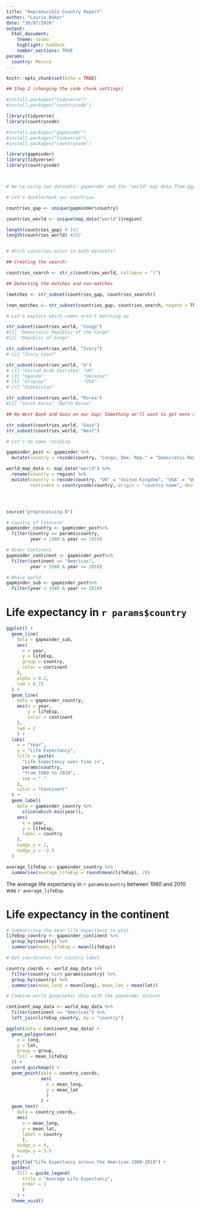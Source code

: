 ```yaml
---
title: "Reproducible Country Report"
author: "Laurie Baker"
date: "30/07/2020"
output: 
  html_document:
    theme: cosmo
    highlight: haddock
    number_sections: TRUE
params:
  country: Mexico
---
```


```r
knitr::opts_chunk$set(echo = TRUE)
```

```r
## Step 2 (changing the code chunk settings)

#install.packages("tidyverse")
#install.packages("countrycode")

library(tidyverse)
library(countrycode)

```

```r

#install.packages("gapminder")
#install.packages("tidyverse")
#install.packages("countrycode")

library(gapminder)
library(tidyverse)
library(countrycode)



# We're using two datasets: gapminder and the "world" map data from ggplot. 

# Let's doublecheck our countries

countries_gap <- unique(gapminder$country)

countries_world <- unique(map_data("world")$region)

length(countries_gap) # 142
length(countries_world) #252


# Which countries occur in both datasets?

## Creating the search:

countries_search <- str_c(countries_world, collapse = "|")

## Detecting the matches and non-matches

(matches <- str_subset(countries_gap, countries_search))

(non_matches <- str_subset(countries_gap, countries_search, negate = TRUE))

# Let's explore which names aren't matching up

str_subset(countries_world, "Congo")
#[1] "Democratic Republic of the Congo"
#[2] "Republic of Congo"

str_subset(countries_world, "Ivory")
# [1] "Ivory Coast"

str_subset(countries_world, "U")
# [1] "United Arab Emirates" "UK"                  
# [3] "Uganda"               "Ukraine"             
# [5] "Uruguay"              "USA"                 
# [7] "Uzbekistan"   

str_subset(countries_world, "Korea")
#[1] "South Korea" "North Korea"

## No West Bank and Gaza on our map! Something we'll want to get more data for.

str_subset(countries_world, "Gaza")
str_subset(countries_world, "West")

# Let's do some recoding

gapminder_post <- gapminder %>%
  mutate(country = recode(country, "Congo, Dem. Rep." = "Democratic Republic of the Congo",  "Congo, Rep." = "Republic of Congo", "Cote d'Ivoire" = "Ivory Coast", "Korea, Dem. Rep." = "South Korea", "Korea, Rep." = "North Korea", "Slovak Republic" = "Slovakia", "Yemen, Rep." = "Yemen"))

world_map_data <- map_data("world") %>%
  rename(country = region) %>%
  mutate(country = recode(country, "UK" = "United Kingdom", "USA" = "United States"),
         continent = countrycode(country, origin = "country.name", destination = "continent")) 





```


```r

source("preprocessing.R") 

# Country of Interest
gapminder_country <- gapminder_post%>%
  filter(country == params$country,
         year > 1980 & year <= 2010)

# Wider Continent
gapminder_continent <- gapminder_post%>%
  filter(continent == "Americas",
         year > 1980 & year <= 2010)

# Whole world
gapminder_sub <- gapminder_post%>%
  filter(year > 1980 & year <= 2010)

```


# Life expectancy in `r params$country`


```r

ggplot() +
  geom_line(
    data = gapminder_sub,
    aes(
      x = year,
      y = lifeExp,
      group = country,
      color = continent
    ),
    alpha = 0.2,
    lwd = 0.75
  ) +
  geom_line(
    data = gapminder_country,
    aes(x = year,
        y = lifeExp,
        color = continent
    ),
    lwd = 2
    ) +
  labs(
    x = "Year",
    y = "Life Expectancy",
    title = paste(
      "Life Expectancy over time in",
      params$country,
      "from 1980 to 2010",
      sep = " "
    ),
    color = "Continent"
  ) +
  geom_label(
    data = gapminder_country %>%
      slice(which.min(year)),
    aes(
      x = year, 
      y = lifeExp, 
      label = country
    ),
    nudge_x = 2,
    nudge_y = -2.5
  )

```


```r

average_lifeExp <- gapminder_country %>%
  summarise(average_lifeExp = round(mean(lifeExp), 2))

```


The average life expectancy in `r params$country` between 1980 and 2010 was `r average_lifeExp`.

# Life expectancy in the continent

```r


# Summarising the mean life expectancy to plot
lifeExp_country <- gapminder_continent %>%
  group_by(country) %>%
  summarise(mean_lifeExp = mean(lifeExp))

# Get coordinates for country label

country_coords <- world_map_data %>%
  filter(country %in% params$country) %>%
  group_by(country) %>%
  summarise(mean_long = mean(long), mean_lat = mean(lat))

# Combine world geographic data with the gapminder dataset

continent_map_data <- world_map_data %>%
  filter(continent == "Americas") %>%
  left_join(lifeExp_country, by = "country")

```


```r

ggplot(data = continent_map_data) +
  geom_polygon(aes(
    x = long,
    y = lat,
    group = group,
    fill = mean_lifeExp
  )) +
  coord_quickmap() +
  geom_point(data = country_coords, 
             aes(
               x = mean_long, 
               y = mean_lat
               )
             ) +
  geom_text(
    data = country_coords,
    aes(
      x = mean_long, 
      y = mean_lat, 
      label = country
      ),
    nudge_x = 6,
    nudge_y = 3.5
  ) +
  ggtitle("Life Expectancy across the Americas 1980-2010") +
  guides(
    fill = guide_legend(
      title = "Average Life Expectancy", 
      order = 1
      )
    ) +
  theme_void()
```



